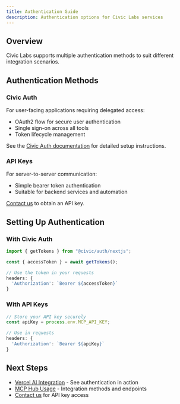 ```yaml
---
title: Authentication Guide
description: Authentication options for Civic Labs services
---
```


## Overview

Civic Labs supports multiple authentication methods to suit different integration scenarios.

## Authentication Methods

### Civic Auth
For user-facing applications requiring delegated access:
- OAuth2 flow for secure user authentication
- Single sign-on across all tools
- Token lifecycle management

See the [Civic Auth documentation](https://docs.civic.com/auth) for detailed setup instructions.

### API Keys
For server-to-server communication:
- Simple bearer token authentication
- Suitable for backend services and automation

[Contact us](/labs/feedback) to obtain an API key.

## Setting Up Authentication

### With Civic Auth
```javascript
import { getTokens } from "@civic/auth/nextjs";

const { accessToken } = await getTokens();

// Use the token in your requests
headers: {
  'Authorization': `Bearer ${accessToken}`
}
```

### With API Keys
```javascript
// Store your API key securely
const apiKey = process.env.MCP_API_KEY;

// Use in requests
headers: {
  'Authorization': `Bearer ${apiKey}`
}
```

## Next Steps

- [Vercel AI Integration](/labs/integration/vercel-ai) - See authentication in action
- [MCP Hub Usage](/labs/integration/mcp-hub-usage) - Integration methods and endpoints
- [Contact us](/labs/feedback) for API key access